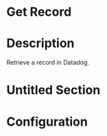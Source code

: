 ﻿# Get Record

# Description

Retrieve a record in Datadog.

# Untitled Section

# Configuration

